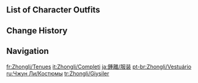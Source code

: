 {{CharacterTabs}}

==List of Character Outfits==
{{Outfits by Category Table|Zhongli Outfits|nocharacter=1}}

==Change History==
{{Change History|1.1}}

==Navigation==
{{Character Navbox|link type=outfits}}

[[fr:Zhongli/Tenues]]
[[it:Zhongli/Completi]]
[[ja:鍾離/服装]]
[[pt-br:Zhongli/Vestuário]]
[[ru:Чжун Ли/Костюмы]]
[[tr:Zhongli/Giysiler]]